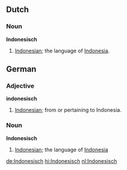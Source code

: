 ==Dutch==
===Noun===
'''Indonesisch'''

#[[Indonesian]]; the language of [[Indonesia]].

==German==
===Adjective===
'''indonesisch'''

#[[Indonesian]]; from or pertaining to Indonesia.

===Noun===
'''Indonesisch'''

#[[Indonesian]]; the language of [[Indonesia]]



[[de:Indonesisch]]
[[hi:Indonesisch]]
[[nl:Indonesisch]]